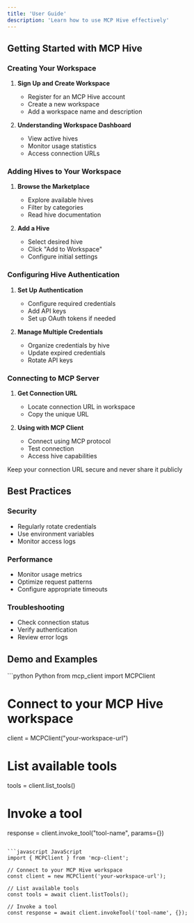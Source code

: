 ```yaml
---
title: 'User Guide'
description: 'Learn how to use MCP Hive effectively'
---
```


## Getting Started with MCP Hive

### Creating Your Workspace

1. **Sign Up and Create Workspace**
   - Register for an MCP Hive account
   - Create a new workspace
   - Add a workspace name and description

2. **Understanding Workspace Dashboard**
   - View active hives
   - Monitor usage statistics
   - Access connection URLs

### Adding Hives to Your Workspace

1. **Browse the Marketplace**
   - Explore available hives
   - Filter by categories
   - Read hive documentation

2. **Add a Hive**
   - Select desired hive
   - Click "Add to Workspace"
   - Configure initial settings

### Configuring Hive Authentication

1. **Set Up Authentication**
   - Configure required credentials
   - Add API keys
   - Set up OAuth tokens if needed

2. **Manage Multiple Credentials**
   - Organize credentials by hive
   - Update expired credentials
   - Rotate API keys

### Connecting to MCP Server

1. **Get Connection URL**
   - Locate connection URL in workspace
   - Copy the unique URL

2. **Using with MCP Client**
   - Connect using MCP protocol
   - Test connection
   - Access hive capabilities

<Note>
Keep your connection URL secure and never share it publicly
</Note>

## Best Practices

### Security
- Regularly rotate credentials
- Use environment variables
- Monitor access logs

### Performance
- Monitor usage metrics
- Optimize request patterns
- Configure appropriate timeouts

### Troubleshooting
- Check connection status
- Verify authentication
- Review error logs

## Demo and Examples

<CodeGroup>
  ```python Python
  from mcp_client import MCPClient
  
  # Connect to your MCP Hive workspace
  client = MCPClient("your-workspace-url")
  
  # List available tools
  tools = client.list_tools()
  
  # Invoke a tool
  response = client.invoke_tool("tool-name", params={})
  ```

  ```javascript JavaScript
  import { MCPClient } from 'mcp-client';
  
  // Connect to your MCP Hive workspace
  const client = new MCPClient('your-workspace-url');
  
  // List available tools
  const tools = await client.listTools();
  
  // Invoke a tool
  const response = await client.invokeTool('tool-name', {});
  ```
</CodeGroup>
